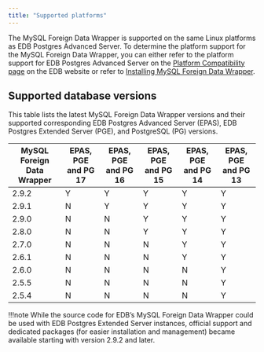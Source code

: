```yaml
---
title: "Supported platforms"
---
```


The MySQL Foreign Data Wrapper is supported on the same Linux platforms as EDB Postgres Advanced Server. To determine the platform support for the MySQL Foreign Data Wrapper, you can either refer to the platform support for EDB Postgres Advanced Server on the [Platform Compatibility page](https://www.enterprisedb.com/platform-compatibility#epas) on the EDB website or refer to [Installing MySQL Foreign Data Wrapper](./installing). 

## Supported database versions

This table lists the latest MySQL Foreign Data Wrapper versions and their supported corresponding EDB Postgres Advanced Server (EPAS), EDB Postgres Extended Server (PGE), and PostgreSQL (PG) versions. 

| MySQL Foreign Data Wrapper | EPAS, PGE and PG 17 | EPAS, PGE and PG 16 | EPAS, PGE and PG 15 | EPAS, PGE and PG 14 | EPAS, PGE and PG 13 |
|----------------------------|---------------------|---------------------|---------------------|---------------------|---------------------|
| 2.9.2                      | Y                   | Y                   | Y                   | Y                   | Y                   |
| 2.9.1                      | N                   | Y                   | Y                   | Y                   | Y                   |
| 2.9.0                      | N                   | N                   | Y                   | Y                   | Y                   |
| 2.8.0                      | N                   | N                   | Y                   | Y                   | Y                   |
| 2.7.0                      | N                   | N                   | N                   | Y                   | Y                   |
| 2.6.1                      | N                   | N                   | N                   | Y                   | Y                   |
| 2.6.0                      | N                   | N                   | N                   | N                   | Y                   |
| 2.5.5                      | N                   | N                   | N                   | N                   | Y                   |
| 2.5.4                      | N                   | N                   | N                   | N                   | Y                   |

!!!note 
   While the source code for EDB’s MySQL Foreign Data Wrapper could be used with EDB Postgres Extended Server instances, official support and dedicated packages (for easier installation and management) became available starting with version 2.9.2 and later.

